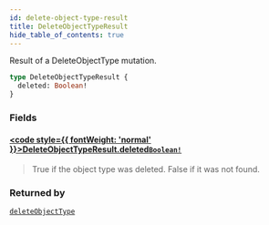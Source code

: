```yaml
---
id: delete-object-type-result
title: DeleteObjectTypeResult
hide_table_of_contents: true
---
```








Result of a DeleteObjectType mutation.

```graphql
type DeleteObjectTypeResult {
  deleted: Boolean!
}
```


### Fields

#### [<code style={{ fontWeight: 'normal' }}>DeleteObjectTypeResult.<b>deleted</b></code>](#)<Bullet />[`Boolean!`](/docs/v1/directory-api-reference/schema/common/scalars/boolean) <Badge class="secondary" text="non-null"/> <Badge class="secondary" text="scalar"/> <Badge class="secondary" text="common"/>
> True if the object type was deleted. False if it was not found.
> 



### Returned by

[`deleteObjectType`](/docs/v1/directory-api-reference/schema/object-types/mutations/delete-object-type)  <Badge class="secondary" text="mutation"/>




